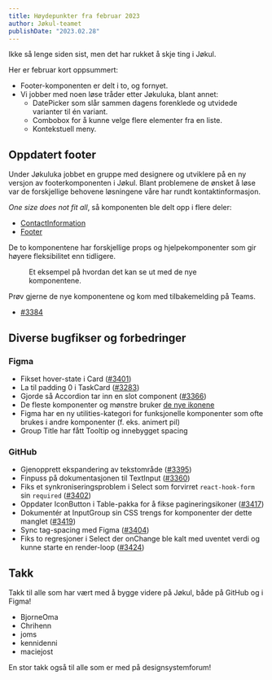 ```yaml
---
title: Høydepunkter fra februar 2023
author: Jøkul-teamet
publishDate: "2023.02.28"
---
```


<Ingress>Ikke så lenge siden sist, men det har rukket å skje ting i Jøkul.</Ingress>

Her er februar kort oppsummert:

-   Footer-komponenten er delt i to, og fornyet.
-   Vi jobber med noen løse tråder etter Jøkuluka, blant annet:
    -   DatePicker som slår sammen dagens forenklede og utvidede varianter til én variant.
    -   Combobox for å kunne velge flere elementer fra en liste.
    -   Kontekstuell meny.

## Oppdatert footer

Under Jøkuluka jobbet en gruppe med designere og utviklere på en ny versjon av footerkomponenten i Jøkul. Blant problemene de ønsket å løse var de forskjellige behovene løsningene våre har rundt kontaktinformasjon.

<em lang="en">One size does not fit all</em>, så komponenten ble delt opp i flere deler:

-   [ContactInformation](/komponenter/contactinformation)
-   [Footer](/komponenter/footer)

De to komponentene har forskjellige props og hjelpekomponenter som gir høyere fleksibilitet enn tidligere.

<figure>
    <picture className="jkl-portal-image">
        <source
            media="(prefers-color-scheme: dark)"
            srcset="/assets/blog/updates/februar-2023/footer-kontaktinfo-eks-dark.png"
        />
        <img
            className="jkl-portal-image__img"
            alt=""
            loading="lazy"
            decoding="async"
            src="/assets/blog/updates/februar-2023/footer-kontaktinfo-eks.png"
        />
    </picture>
    <figcaption>Et eksempel på hvordan det kan se ut med de nye komponentene.</figcaption>
</figure>

Prøv gjerne de nye komponentene og kom med tilbakemelding på Teams.

-   [#3384](https://github.com/fremtind/jokul/pull/3384)

## Diverse bugfikser og forbedringer

### Figma

-   Fikset hover-state i Card ([#3401](https://github.com/fremtind/jokul/issues/3401))
-   La til padding 0 i TaskCard ([#3283](https://github.com/fremtind/jokul/issues/3283))
-   Gjorde så Accordion tar inn en slot component ([#3366](https://github.com/fremtind/jokul/issues/3366))
-   De fleste komponenter og mønstre bruker [de nye ikonene](/blog/updates/januar-2023/)
-   Figma har en ny utilities-kategori for funksjonelle komponenter som ofte brukes i andre komponenter (f. eks. animert pil)
-   Group Title har fått Tooltip og innebygget spacing

### GitHub

-   Gjenopprett ekspandering av tekstområde ([#3395](https://github.com/fremtind/jokul/pull/3395))
-   Finpuss på dokumentasjonen til TextInput ([#3360](https://github.com/fremtind/jokul/pull/3360))
-   Fiks et synkroniseringsproblem i Select som forvirret `react-hook-form` sin `required` ([#3402](https://github.com/fremtind/jokul/pull/3402))
-   Oppdater IconButton i Table-pakka for å fikse pagineringsikoner ([#3417](https://github.com/fremtind/jokul/pull/3417))
-   Dokumentér at InputGroup sin CSS trengs for komponenter der dette manglet ([#3419](https://github.com/fremtind/jokul/pull/3419))
-   Sync tag-spacing med Figma ([#3404](https://github.com/fremtind/jokul/pull/3404))
-   Fiks to regresjoner i Select der onChange ble kalt med uventet verdi og kunne starte en render-loop ([#3424](https://github.com/fremtind/jokul/pull/3424))

## Takk

Takk til alle som har vært med å bygge videre på Jøkul, både på GitHub og i Figma!

-   BjorneOma
-   Chrihenn
-   joms
-   kennidenni
-   maciejost

En stor takk også til alle som er med på designsystemforum!
